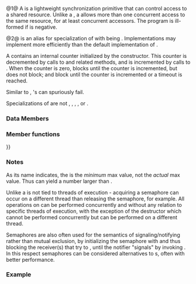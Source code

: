 {{cpp/title|counting_semaphore|binary_semaphore}}
{{cpp/thread/counting_semaphore/navbar}}
{{dcl begin}}
{{dcl header|semaphore}}
{{dcl|num=1|since=c++20|1=
template&lt; std::ptrdiff_t LeastMaxValue = /* implementation-defined */ &gt;
class counting_semaphore;
}}
{{dcl|num=2|since=c++20|1=
using binary_semaphore = std::counting_semaphore&lt;1&gt;;
}}
{{dcl end}}

@1@ A {{tt|counting_semaphore}} is a lightweight synchronization primitive that can control access to a shared resource. Unlike a {{lc|std::mutex}}, a {{tt|counting_semaphore}} allows more than one concurrent access to the same resource, for at least {{tt|LeastMaxValue}} concurrent accessors. The program is ill-formed if {{tt|LeastMaxValue}} is negative.

@2@ {{tt|binary_semaphore}} is an alias for specialization of {{tt|std::counting_semaphore}} with {{tt|LeastMaxValue}} being {{c|1}}. Implementations may implement {{tt|binary_semaphore}} more efficiently than the default implementation of {{tt|std::counting_semaphore}}.

A {{tt|counting_semaphore}} contains an internal counter initialized by the constructor. This counter is decremented by calls to {{lc|acquire()}} and related methods, and is incremented by calls to {{lc|release()}}. When the counter is zero, {{lc|acquire()}} blocks until the counter is incremented, but {{lc|try_acquire()}} does not block; {{lc|try_acquire_for()}} and {{lc|try_acquire_until()}} block until the counter is incremented or a timeout is reached.

Similar to {{lc|std::condition_variable::wait()}}, {{tt|counting_semaphore}}'s {{lc|try_acquire()}} can spuriously fail.

Specializations of {{tt|std::counting_semaphore}} are not {{named req|DefaultConstructible}}, {{named req|CopyConstructible}}, {{named req|MoveConstructible}}, {{named req|CopyAssignable}}, or {{named req|MoveAssignable}}.

===Data Members===
{{dsc begin}}
{{dsc hitem|Member name|Definition}}
{{dsc expos mem obj|counter|private=yes|The internal counter of type {{lc|std::ptrdiff_t}}.}}
{{dsc end}}

===Member functions===
{{dsc begin}}
{{dsc inc|cpp/thread/counting_semaphore/dsc constructor}}
{{dsc inc|cpp/thread/counting_semaphore/dsc destructor}}
{{dsc inc|cpp/thread/counting_semaphore/dsc operator{{=}}}}

{{dsc h2|Operations}}
{{dsc inc|cpp/thread/counting_semaphore/dsc release}}
{{dsc inc|cpp/thread/counting_semaphore/dsc acquire}}
{{dsc inc|cpp/thread/counting_semaphore/dsc try_acquire}}
{{dsc inc|cpp/thread/counting_semaphore/dsc try_acquire_for}}
{{dsc inc|cpp/thread/counting_semaphore/dsc try_acquire_until}}

{{dsc h2|Constants}}
{{dsc inc|cpp/thread/counting_semaphore/dsc max}}
{{dsc end}}

===Notes===
As its name indicates, the {{tt|LeastMaxValue}} is the ''minimum'' max value, not the ''actual'' max value. Thus {{lc|max()}} can yield a number larger than {{tt|LeastMaxValue}}.

Unlike {{lc|std::mutex}} a {{tt|counting_semaphore}} is not tied to threads of execution - acquiring a semaphore can occur on a different thread than releasing the semaphore, for example. All operations on {{tt|counting_semaphore}} can be performed concurrently and without any relation to specific threads of execution, with the exception of the destructor which cannot be performed concurrently but can be performed on a different thread.

Semaphores are also often used for the semantics of signaling/notifying rather than mutual exclusion, by initializing the semaphore with {{c|0}} and thus blocking the receiver(s) that try to {{lc|acquire()}}, until the notifier "signals" by invoking {{c|release(n)}}. In this respect semaphores can be considered alternatives to {{lc|std::condition_variable}}s, often with better performance.

{{feature test macro|__cpp_lib_semaphore|{{tt|std::counting_semaphore}}, {{tt|std::binary_semaphore}}|std=C++20|value=201907L}}

===Example===
{{example
|
|code=
#include &lt;chrono&gt;
#include &lt;iostream&gt;
#include &lt;semaphore&gt;
#include &lt;thread&gt;

// global binary semaphore instances
// object counts are set to zero
// objects are in non-signaled state
std::binary_semaphore
    smphSignalMainToThread{0},
    smphSignalThreadToMain{0};

void ThreadProc()
{
    // wait for a signal from the main proc
    // by attempting to decrement the semaphore
    smphSignalMainToThread.acquire();

    // this call blocks until the semaphore's count
    // is increased from the main proc

    std::cout &lt;&lt; "[thread] Got the signal\n"; // response message

    // wait for 3 seconds to imitate some work
    // being done by the thread
    using namespace std::literals;
    std::this_thread::sleep_for(3s);

    std::cout &lt;&lt; "[thread] Send the signal\n"; // message

    // signal the main proc back
    smphSignalThreadToMain.release();
}

int main()
{
    // create some worker thread
    std::thread thrWorker(ThreadProc);

    std::cout &lt;&lt; "[main] Send the signal\n"; // message

    // signal the worker thread to start working
    // by increasing the semaphore's count
    smphSignalMainToThread.release();

    // wait until the worker thread is done doing the work
    // by attempting to decrement the semaphore's count
    smphSignalThreadToMain.acquire();

    std::cout &lt;&lt; "[main] Got the signal\n"; // response message
    thrWorker.join();
}
|output=
[main] Send the signal
[thread] Got the signal
[thread] Send the signal
[main] Got the signal
}}

{{langlinks|es|ja|ru|zh}}